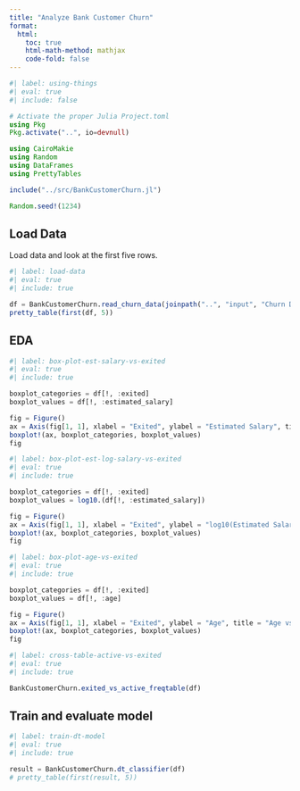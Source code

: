 ```yaml
---
title: "Analyze Bank Customer Churn"
format:
  html:
    toc: true
    html-math-method: mathjax
    code-fold: false
---
```


```julia
#| label: using-things
#| eval: true
#| include: false

# Activate the proper Julia Project.toml
using Pkg
Pkg.activate("..", io=devnull)

using CairoMakie
using Random
using DataFrames
using PrettyTables

include("../src/BankCustomerChurn.jl")

Random.seed!(1234)
```

## Load Data

Load data and look at the first five rows.

```julia
#| label: load-data
#| eval: true
#| include: true

df = BankCustomerChurn.read_churn_data(joinpath("..", "input", "Churn Data DT Prep V3.csv"))
pretty_table(first(df, 5))
```

## EDA 

```julia
#| label: box-plot-est-salary-vs-exited
#| eval: true
#| include: true

boxplot_categories = df[!, :exited]
boxplot_values = df[!, :estimated_salary]

fig = Figure()
ax = Axis(fig[1, 1], xlabel = "Exited", ylabel = "Estimated Salary", title = "Estimated Salary vs Exited", titlealign = :left, titlesize = 18)
boxplot!(ax, boxplot_categories, boxplot_values)
fig
```

```julia
#| label: box-plot-est-log-salary-vs-exited
#| eval: true
#| include: true

boxplot_categories = df[!, :exited]
boxplot_values = log10.(df[!, :estimated_salary])

fig = Figure()
ax = Axis(fig[1, 1], xlabel = "Exited", ylabel = "log10(Estimated Salary)", title = "log10(Estimated Salary) vs Exited", titlealign = :left, titlesize = 18)
boxplot!(ax, boxplot_categories, boxplot_values)
fig
```

```julia
#| label: box-plot-age-vs-exited
#| eval: true
#| include: true

boxplot_categories = df[!, :exited]
boxplot_values = df[!, :age]

fig = Figure()
ax = Axis(fig[1, 1], xlabel = "Exited", ylabel = "Age", title = "Age vs Exited", titlealign = :left, titlesize = 18)
boxplot!(ax, boxplot_categories, boxplot_values)
fig
```

```julia
#| label: cross-table-active-vs-exited
#| eval: true
#| include: true

BankCustomerChurn.exited_vs_active_freqtable(df)
```

## Train and evaluate model

```julia
#| label: train-dt-model
#| eval: true
#| include: true

result = BankCustomerChurn.dt_classifier(df)
# pretty_table(first(result, 5))
```
